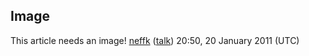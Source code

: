 {{WPAstronomy|class=start|importance=low}}


== Image ==
This article needs an image!  [[User:Neffk|neffk]] ([[User talk:Neffk|talk]]) 20:50, 20 January 2011 (UTC)
